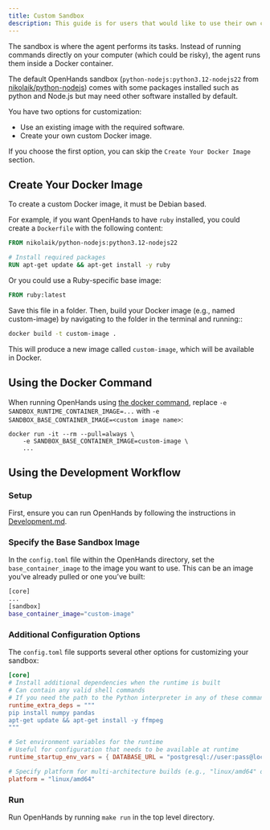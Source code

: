 ```yaml
---
title: Custom Sandbox
description: This guide is for users that would like to use their own custom Docker image for the runtime. For example, with certain tools or programming languages pre-installed.
---
```


The sandbox is where the agent performs its tasks. Instead of running commands directly on your computer
(which could be risky), the agent runs them inside a Docker container.

The default OpenHands sandbox (`python-nodejs:python3.12-nodejs22`
from [nikolaik/python-nodejs](https://hub.docker.com/r/nikolaik/python-nodejs)) comes with some packages installed such
as python and Node.js but may need other software installed by default.

You have two options for customization:

- Use an existing image with the required software.
- Create your own custom Docker image.

If you choose the first option, you can skip the `Create Your Docker Image` section.

## Create Your Docker Image

To create a custom Docker image, it must be Debian based.

For example, if you want OpenHands to have `ruby` installed, you could create a `Dockerfile` with the following content:

```dockerfile
FROM nikolaik/python-nodejs:python3.12-nodejs22

# Install required packages
RUN apt-get update && apt-get install -y ruby
```

Or you could use a Ruby-specific base image:

```dockerfile
FROM ruby:latest
```

Save this file in a folder. Then, build your Docker image (e.g., named custom-image) by navigating to the folder in
the terminal and running::
```bash
docker build -t custom-image .
```

This will produce a new image called `custom-image`, which will be available in Docker.

## Using the Docker Command

When running OpenHands using [the docker command](/usage/installation#start-the-app), replace
`-e SANDBOX_RUNTIME_CONTAINER_IMAGE=...` with `-e SANDBOX_BASE_CONTAINER_IMAGE=<custom image name>`:

```commandline
docker run -it --rm --pull=always \
    -e SANDBOX_BASE_CONTAINER_IMAGE=custom-image \
    ...
```

## Using the Development Workflow

### Setup

First, ensure you can run OpenHands by following the instructions in [Development.md](https://github.com/All-Hands-AI/OpenHands/blob/main/Development.md).

### Specify the Base Sandbox Image

In the `config.toml` file within the OpenHands directory, set the `base_container_image` to the image you want to use.
This can be an image you’ve already pulled or one you’ve built:

```bash
[core]
...
[sandbox]
base_container_image="custom-image"
```

### Additional Configuration Options

The `config.toml` file supports several other options for customizing your sandbox:

```toml
[core]
# Install additional dependencies when the runtime is built
# Can contain any valid shell commands
# If you need the path to the Python interpreter in any of these commands, you can use the $OH_INTERPRETER_PATH variable
runtime_extra_deps = """
pip install numpy pandas
apt-get update && apt-get install -y ffmpeg
"""

# Set environment variables for the runtime
# Useful for configuration that needs to be available at runtime
runtime_startup_env_vars = { DATABASE_URL = "postgresql://user:pass@localhost/db" }

# Specify platform for multi-architecture builds (e.g., "linux/amd64" or "linux/arm64")
platform = "linux/amd64"
```

### Run

Run OpenHands by running ```make run``` in the top level directory.
